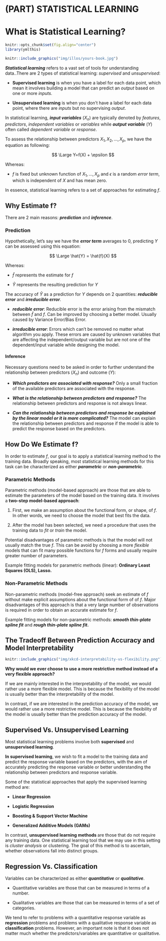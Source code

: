 # (PART) STATISTICAL LEARNING {-}


# What is Statistical Learning?

```r
knitr::opts_chunk$set(fig.align="center")
library(ymlthis)
```

```r
knitr::include_graphics("img/illos/yours-book.jpg")
```

***Statistical learning*** refers to a vast set of tools for understanding data..There are 2 types of statistical learning: _supervised_ and _unsupervised_:

* **Supervised learning** is when you have a label for each data point, which mean it involves building a model that can predict an _output_ based on one or more _inputs_.

* **Unsupervised learning** is when you don't have a label for each data point, where there are _inputs_ but no supervising _output_.

In statistical learning, _**input variables**_ $(X_{n})$ are typically denoted by _features_, _predictors_, _independent variables_ or _variables_ while _**output variable**_ $(Y)$ often called _dependent variable_ or _response_.

To assess the relationship between predictors $X_{1}, X_{2}, ...,X_{p}$, we have the equation as following:

:::formula
$$
\Large Y=f(X) + \epsilon
$$
:::

Whereas:

* $f$ is fixed but unknown function of $X_{1},...,X_{p}$ and $\epsilon$ is a random _error term_, which is independent of $X$ and has mean zero.

In essence, statistical learning refers to a set of approaches for estimating $f$.


## Why Estimate f?

There are 2 main reasons: _**prediction**_ and _**inference**_.

### Prediction

Hypothetically, let's say we have the _**error term**_ averages to 0, predicting $Y$ can be assessed using this equation:

:::formula
$$
\Large \hat{Y} = \hat{f}(X)
$$
:::

Whereas:

* $\hat{f}$ represents the estimate for $f$

* $\hat{Y}$ represents the resulting prediction for $Y$

The accuracy of $\hat{Y}$ as a prediction for $Y$ depends on 2 quantities: _**reducible error**_ and _**irreducible error**_.

* _**reducible error**_: Reducible error is the error arising from the mismatch between $\hat{f}$ and $f$. Can be improved by choosing a better model. Usually caused by Variance Error/Bias Error.

* _**irreducible error**_: Errors which can't be removed no matter what algorithm you apply. These errors are caused by unknown variables that are affecting the independent/output variable but are not one of the dependent/input variable while designing the model.

#### Inference

Necessary questions need to be asked in order to further understand the relationship between predictors $(X_{n})$ and outcome $(Y)$:

* _**Which predictors are associated with response?**_ Only a small fraction of the available predictors are associated with the response.

* _**What is the relationship between predictors and response?**_ The relationship between predictors and response is not always linear.

* _**Can the relationship between predictors and response be explained by the linear model or it is more complicated?**_ The model can explain the relationship between predictors and response if the model is able to predict the response based on the predictors.



## How Do We Estimate f?

In order to estimate $f$, our goal is to apply a statistical learning method to the training data. Broadly speaking, most statistical learning methods for this task can be characterized as either _**parametric**_ or _**non-parametric**_.

### Parametric Methods

Parametric methods (model-based approach) are those that are able to estimate the parameters of the model based on the training data. It involves a **two-step model-based approach**:

1. First, we make an assumption about the functional form, or shape, of $f$. In other words, we need to choose the model that best fits the data.

2. After the model has been selected, we need a procedure that uses the training data to _fit_ or _train_ the model.

Potential disadvantages of parametric methods is that the model will not usually match the true $f$. This can be avoid by choosing a more _flexible_ models that can fit many possible functions for $f$ forms and usually require greater number of parameters.

:::tip
Example fitting models for parametric methods (linear): **Ordinary Least Squares (OLS), Lasso.**
:::

### Non-Parametric Methods

Non-parametric methods (model-free approach) seek an estimate of $f$ without make explicit assumptions about the functional form of of $f$. Major disadvantages of this approach is that a very large number of observations is required in order to obtain an accurate estimate for $f$.

:::tip
Example fitting models for non-parametric methods: _**smooth thin-plate spline fit**_ and _**rough thin-plate spline fit**_**.**
:::


## The Tradeoff Between Prediction Accuracy and Model Interpretability

```r
knitr::include_graphics("img/xkcd-interpretability-vs-flexibility.png")
```


**Why would we ever choose to use a more restrictive method instead of a very flexible approach?**&#x20;

If we are mainly interested in the interpretability of the model, we would rather use a more flexible model. This is because the flexibility of the model is usually better than the interpretability of the model.&#x20;

In contrast, if we are interested in the prediction accuracy of the model, we would rather use a more restrictive model. This is because the flexibility of the model is usually better than the prediction accuracy of the model.



## Supervised Vs. Unsupervised Learning

Most statistical learning problems involve both **supervised** and **unsupervised learning**.

**In supervised learning**, we wish to fit a model to the training data and predict the response variable based on the predictors, with the aim of accurately predicting the response variable or better understanding the relationship between predictors and response variable.

Some of the statistical approaches that apply the supervised learning method are:

* **Linear Regression**

* **Logistic Regression**

* **Boosting & Support Vector Machine**

* **Generalized Additive Models (GAMs)**

In contrast, **unsupervised learning methods **are those that do not require any training data. One statistical learning tool that we may use in this setting is _cluster analysis_ or clustering. The goal of this method is to ascertain, whether observations fall into distinct groups.



## Regression Vs. Classification

Variables can be characterized as either _**quantitative**_ or _**qualitative**_.&#x20;

* Quantitative variables are those that can be measured in terms of a number.&#x20;

* Qualitative variables are those that can be measured in terms of a set of categories.

We tend to refer to problems with a quantitative response variable as **regression** problems and problems with a qualitative response variable as **classification** problems. However, an important note is that it does not matter much whether the predictors/variables are quantitative or qualitative.
